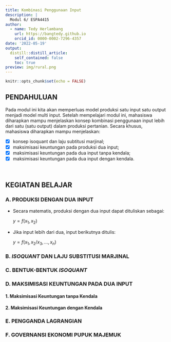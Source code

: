 ```yaml
---
title: Kombinasi Penggunaan Input
description: |
  Modul 6/ ESPA4415
author: 
  - name: Tedy Herlambang
    url: https://bangtedy.github.io
    orcid_id: 0000-0002-7296-4357
date: '2022-05-19'
output:
  distill::distill_article:
    self_contained: false
    toc: true
preview: img/rural.png
---
```


```r
knitr::opts_chunk$set(echo = FALSE)
```

## PENDAHULUAN

Pada modul ini kita akan memperluas model produksi satu input satu output menjadi model multi input. Setelah mempelajari modul ini, mahasiswa diharapkan mampu menjelaskan konsep kombinasi penggunaan input lebih dari satu (satu output) dalam produksi pertanian. Secara khusus, mahasiswa diharapkan mampu menjelaskan:

- [x] konsep isoquant dan laju subtitusi marjinal;
- [x] maksimisasi keuntungan pada produksi dua input;
- [x] maksimisasi keuntungan pada dua input tanpa kendala;
- [x] maksimisasi keuntungan pada dua input dengan kendala.

<br />

## KEGIATAN BELAJAR
### A. PRODUKSI DENGAN DUA INPUT

- Secara matematis, produksi dengan dua input dapat dituliskan sebagai:

  $y = f(x_1,x_2)$


- Jika input lebih dari dua, input berikutnya ditulis:

  $y = f(x_1,x_2/x_3,...,x_n)$


### B. *ISOQUANT* DAN LAJU SUBSTITUSI MARJINAL

### C. BENTUK-BENTUK *ISOQUANT*

### D. MAKSIMISASI KEUNTUNGAN PADA DUA INPUT

#### 1. Maksimisasi Keuntungan tanpa Kendala

#### 2. Maksimisasi Keuntungan dengan Kendala

### E. PENGGANDA LAGRANGIAN

### F. GOVERNANSI EKONOMI PUPUK MAJEMUK



